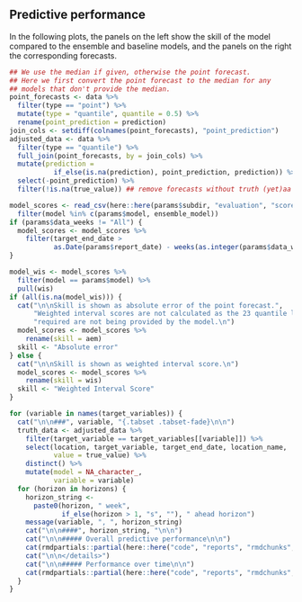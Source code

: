 ## Predictive performance {.tabset .tabset-fade}

In the following plots, the panels on the left show the skill of the model compared to the ensemble and baseline models, and the panels on the right the corresponding forecasts.

```r
## We use the median if given, otherwise the point forecast.
## Here we first convert the point forecast to the median for any
## models that don't provide the median.
point_forecasts <- data %>%
  filter(type == "point") %>%
  mutate(type = "quantile", quantile = 0.5) %>%
  rename(point_prediction = prediction)
join_cols <- setdiff(colnames(point_forecasts), "point_prediction")
adjusted_data <- data %>%
  filter(type == "quantile") %>%
  full_join(point_forecasts, by = join_cols) %>%
  mutate(prediction =
           if_else(is.na(prediction), point_prediction, prediction)) %>%
  select(-point_prediction) %>%
  filter(!is.na(true_value)) ## remove forecasts without truth (yet)aa
```

```r
model_scores <- read_csv(here::here(params$subdir, "evaluation", "scores.csv")) %>%
  filter(model %in% c(params$model, ensemble_model))
if (params$data_weeks != "All") {
  model_scores <- model_scores %>%
    filter(target_end_date >
           as.Date(params$report_date) - weeks(as.integer(params$data_weeks)))
}
```

```r
model_wis <- model_scores %>%
  filter(model == params$model) %>%
  pull(wis)
if (all(is.na(model_wis))) {
  cat("\n\nSkill is shown as absolute error of the point forecast.",
      "Weighted interval scores are not calculated as the 23 quantile levels",
      "required are not being provided by the model.\n")
  model_scores <- model_scores %>%
    rename(skill = aem)
  skill <- "Absolute error"
} else {
  cat("\n\nSkill is shown as weighted interval score.\n")
  model_scores <- model_scores %>%
    rename(skill = wis)
  skill <- "Weighted Interval Score"
}
```

```r
for (variable in names(target_variables)) {
  cat("\n\n###", variable, "{.tabset .tabset-fade}\n\n")
  truth_data <- adjusted_data %>%
    filter(target_variable == target_variables[[variable]]) %>%
    select(location, target_variable, target_end_date, location_name,
           value = true_value) %>%
    distinct() %>%
    mutate(model = NA_character_,
           variable = variable)
  for (horizon in horizons) {
    horizon_string <-
      paste0(horizon, " week",
             if_else(horizon > 1, "s", ""), " ahead horizon")
    message(variable, ", ", horizon_string)
    cat("\n\n####", horizon_string, "\n\n")
    cat("\n\n##### Overall predictive performance\n\n")
    cat(rmdpartials::partial(here::here("code", "reports", "rmdchunks", "model-score-table.Rmd")))
    cat("\n\n</details>")
    cat("\n\n##### Performance over time\n\n")
    cat(rmdpartials::partial(here::here("code", "reports", "rmdchunks", "model-score-plots.Rmd")))
  }
}
```

# {.unlisted .unnumbered}

